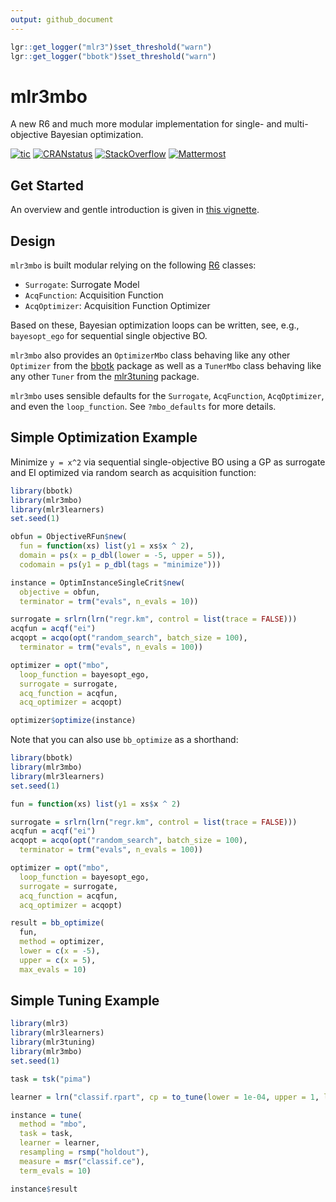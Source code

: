 ```yaml
---
output: github_document
---
```


```r
lgr::get_logger("mlr3")$set_threshold("warn")
lgr::get_logger("bbotk")$set_threshold("warn")

```

# mlr3mbo

A new R6 and much more modular implementation for single- and multi-objective Bayesian optimization.

<!-- badges: start -->
[![tic](https://github.com/mlr-org/mlr3mbo/workflows/tic/badge.svg?branch=main)](https://github.com/mlr-org/mlr3mbo/actions)
[![CRANstatus](https://www.r-pkg.org/badges/version/mlr3mbo)](https://cran.r-project.org/package=mlr3mbo)
[![StackOverflow](https://img.shields.io/badge/stackoverflow-mlr3-orange.svg)](https://stackoverflow.com/questions/tagged/mlr3)
[![Mattermost](https://img.shields.io/badge/chat-mattermost-orange.svg)](https://lmmisld-lmu-stats-slds.srv.mwn.de/mlr_invite/)
<!-- badges: end -->

## Get Started

An overview and gentle introduction is given in [this vignette](https://mlr3mbo.mlr-org.com/articles/mlr3mbo.html).

## Design

`mlr3mbo` is built modular relying on the following [R6](https://cran.r-project.org/package=R6) classes:

* `Surrogate`: Surrogate Model
* `AcqFunction`: Acquisition Function
* `AcqOptimizer`: Acquisition Function Optimizer

Based on these, Bayesian optimization loops can be written, see, e.g., `bayesopt_ego` for sequential single objective BO.

`mlr3mbo` also provides an `OptimizerMbo` class behaving like any other `Optimizer` from the [bbotk](https://cran.r-project.org/package=bbotk) package as well as
a `TunerMbo` class behaving like any other `Tuner` from the [mlr3tuning](https://cran.r-project.org/package=mlr3tuning) package.

`mlr3mbo` uses sensible defaults for the `Surrogate`, `AcqFunction`, `AcqOptimizer`, and even the `loop_function`.
See `?mbo_defaults` for more details.

## Simple Optimization Example

Minimize `y = x^2` via sequential single-objective BO using a GP as surrogate and EI optimized via random search as acquisition function:

```r
library(bbotk)
library(mlr3mbo)
library(mlr3learners)
set.seed(1)

obfun = ObjectiveRFun$new(
  fun = function(xs) list(y1 = xs$x ^ 2),
  domain = ps(x = p_dbl(lower = -5, upper = 5)),
  codomain = ps(y1 = p_dbl(tags = "minimize")))

instance = OptimInstanceSingleCrit$new(
  objective = obfun,
  terminator = trm("evals", n_evals = 10))

surrogate = srlrn(lrn("regr.km", control = list(trace = FALSE)))
acqfun = acqf("ei")
acqopt = acqo(opt("random_search", batch_size = 100),
  terminator = trm("evals", n_evals = 100))

optimizer = opt("mbo",
  loop_function = bayesopt_ego,
  surrogate = surrogate,
  acq_function = acqfun,
  acq_optimizer = acqopt)

optimizer$optimize(instance)
```

Note that you can also use `bb_optimize` as a shorthand:

```r
library(bbotk)
library(mlr3mbo)
library(mlr3learners)
set.seed(1)

fun = function(xs) list(y1 = xs$x ^ 2)

surrogate = srlrn(lrn("regr.km", control = list(trace = FALSE)))
acqfun = acqf("ei")
acqopt = acqo(opt("random_search", batch_size = 100),
  terminator = trm("evals", n_evals = 100))

optimizer = opt("mbo",
  loop_function = bayesopt_ego,
  surrogate = surrogate,
  acq_function = acqfun,
  acq_optimizer = acqopt)

result = bb_optimize(
  fun,
  method = optimizer,
  lower = c(x = -5),
  upper = c(x = 5),
  max_evals = 10)
```

## Simple Tuning Example

```r
library(mlr3)
library(mlr3learners)
library(mlr3tuning)
library(mlr3mbo)
set.seed(1)

task = tsk("pima")

learner = lrn("classif.rpart", cp = to_tune(lower = 1e-04, upper = 1, logscale = TRUE))

instance = tune(
  method = "mbo",
  task = task,
  learner = learner,
  resampling = rsmp("holdout"),
  measure = msr("classif.ce"),
  term_evals = 10)

instance$result
```
